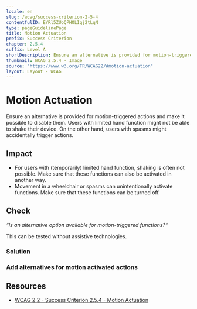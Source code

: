 ```yaml
---
locale: en
slug: /wcag/success-criterion-2-5-4
contentfulID: EYRl5ZUoQPHOLIqj2tLqN
type: pageGuidelinePage
title: Motion Actuation
prefix: Success Criterion
chapter: 2.5.4
suffix: Level A
shortDescription: Ensure an alternative is provided for motion-triggered actions and make it possible to disable them.
thumbnail: WCAG 2.5.4 - Image
source: "https://www.w3.org/TR/WCAG22/#motion-actuation"
layout: Layout - WCAG
---
```


# Motion Actuation

Ensure an alternative is provided for motion-triggered actions and make it possible to disable them. Users with limited hand function might not be able to shake their device. On the other hand, users with spasms might accidentally trigger actions.

## Impact

- For users with (temporarily) limited hand function, shaking is often not possible. Make sure that these functions can also be activated in another way.
- Movement in a wheelchair or spasms can unintentionally activate functions. Make sure that these functions can be turned off.

## Check

*“Is an alternative option available for motion-triggered functions?“*

This can be tested without assistive technologies.

### Solution

### Add alternatives for motion activated actions

<CodeSample id="input-motion" locale="en"/>

## Resources

- [WCAG 2.2 - Success Criterion 2.5.4 - Motion Actuation](https://www.w3.org/TR/WCAG22/#motion-actuation)